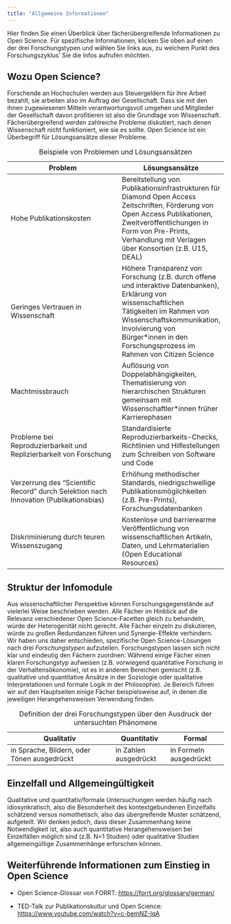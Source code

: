 ```yaml
---
title: "Allgemeine Informationen"
---
```


Hier finden Sie einen Überblick über fächerübergreifende Informationen zu Open Science. Für spezifische Informationen, klicken Sie oben auf einen der drei Forschungstypen und wählen Sie links aus, zu welchem Punkt des Forschungszyklus' Sie die Infos aufrufen möchten.

## Wozu Open Science?

Forschende an Hochschulen werden aus Steuergeldern für ihre Arbeit bezahlt, sie arbeiten also im Auftrag der Gesellschaft. Dass sie mit den ihnen zugewiesenen Mitteln verantwortungsvoll umgehen und Mitglieder der Gesellschaft davon profitieren ist also die Grundlage von Wissenschaft. Fächerübergreifend werden zahlreiche Probleme diskutiert, nach denen Wissenschaft nicht funktioniert, wie sie es sollte. Open Science ist ein Überbegriff für Lösungsansätze dieser Probleme.

| Problem | Lösungsansätze |
|-----------------------------------------|-------------------------------|
| Hohe Publikationskosten | Bereitstellung von Publikationsinfrastrukturen für Diamond Open Access Zeitschriften, Förderung von Open Access Publikationen, Zweitveröffentlichungen in Form von Pre-Prints, Verhandlung mit Verlagen über Konsortien (z.B. U15, DEAL) |
| Geringes Vertrauen in Wissenschaft | Höhere Transparenz von Forschung (z.B. durch offene und interaktive Datenbanken), Erklärung von wissenschaftlichen Tätigkeiten im Rahmen von Wissenschaftskommunikation, Involvierung von Bürger\*innen in den Forschungsprozess im Rahmen von Citizen Science |
| Machtmissbrauch | Auflösung von Doppelabhängigkeiten, Thematisierung von hierarchischen Strukturen gemeinsam mit Wissenschaftler\*innen früher Karrierephasen |
| Probleme bei Reproduzierbarkeit und Replizierbarkeit von Forschung | Standardisierte Reproduzierbarkeits-Checks, Richtlinien und Hilfestellungen zum Schreiben von Software und Code |
| Verzerrung des "Scientific Record" durch Selektion nach Innovation (Publikationsbias) | Erhöhung methodischer Standards, niedrigschwellige Publikationsmögilchkeiten (z.B. Pre-Prints), Forschungsdatenbanken |
| Diskriminierung durch teuren Wissenszugang | Kostenlose und barrierearme Veröffentlichung von wissenschaftlichen Artikeln, Daten, und Lehrmaterialien (Open Educational Resources) |

: Beispiele von Problemen und Lösungsansätzen

## Struktur der Infomodule

Aus wissenschaftlicher Perspektive können Forschungsgegenstände auf vielerlei Weise beschrieben werden. Alle Fächer im Hinblick auf die Relevanz verschiedener Open Science-Facetten gleich zu behandeln, würde der Heterogenität nicht gerecht. Alle Fächer einzeln zu diskutieren, würde zu großen Redundanzen führen und Synergie-Effekte verhindern. Wir haben uns daher entschieden, spezifische Open Science-Lösungen nach drei *Forschungstypen* aufzuteilen. Forschungstypen lassen sich nicht klar und eindeutig den Fächern zuordnen: Während einige Fächer einen klaren Forschungstyp aufweisen (z.B. vorwiegend quantitative Forschung in der Verhaltensökonomie), ist es in anderen Bereichen gemischt (z.B. qualitative und quantitative Ansätze in der Soziologie oder qualitative Interpretationen und formale Logik in der Philosophie). Je Bereich führen wir auf den Hauptseiten einige Fächer beispielsweise auf, in denen die jeweiligen Herangehensweisen Verwendung finden.

| Qualitativ | Quantitativ | Formal |
|-----------------------------------|------------------|-------------------|
| in Sprache, Bildern, oder Tönen ausgedrückt | in Zahlen ausgedrückt | in Formeln ausgedrückt |

: Definition der drei Forschungstypen über den Ausdruck der untersuchten Phänomene

## Einzelfall und Allgemeingültigkeit

Qualitative und quantitativ/formale Untersuchungen werden häufig nach idiosynkratisch, also die Besonderheit des kontextgebundenen Einzelfalls schätzend versus nomothetisch, also das übergreifende Muster schätzend, aufgeteilt. Wir denken jedoch, dass dieser Zusammenhang keine Notwendigkeit ist, also auch quantitative Herangehensweisen bei Einzelfällen möglich sind (z.B. N=1 Studien) oder qualitative Studien allgemeingültige Zusammenhänge erforschen können.

## Weiterführende Informationen zum Einstieg in Open Science

-   Open Science-Glossar von FORRT: <https://forrt.org/glossary/german/>

-   TED-Talk zur Publikationskultur und Open Science: <https://www.youtube.com/watch?v=c-bemNZ-IqA>
